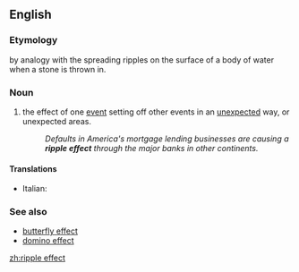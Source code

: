 ==English==

===Etymology===
by analogy with the spreading ripples on the surface of a body of water when a stone is thrown in.

===Noun===
{{en-noun|sg=[[ripple]] [[effect]]}}

# the effect of one [[event]] setting off other events in an [[unexpected]] way, or unexpected areas.
#:''Defaults in America's mortgage lending businesses are causing a '''ripple effect''' through the major banks in other continents.''

====Translations====
{{trans-top}}
* Italian: {{t|it|effetto onda|m}}
{{trans-mid}}
{{trans-bottom}}

===See also===
*[[butterfly effect]]
*[[domino effect]]

[[zh:ripple effect]]